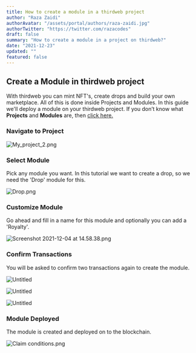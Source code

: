 ```yaml
---
title: How to create a module in a thirdweb project
author: "Raza Zaidi"
authorAvatar: "/assets/portal/authors/raza-zaidi.jpg"
authorTwitter: "https://twitter.com/razacodes"
draft: false
summary: "How to create a module in a project on thirdweb?"
date: "2021-12-23"
updated: ""
featured: false
---
```


## Create a Module in thirdweb project

With thirdweb you can mint NFT's, create drops and build your own marketplace. All of this is done inside Projects and Modules. In this guide we'll deploy a module on your thirdweb project. If you don’t know what **Projects** and **Modules** are, then [click here.](/portal/learn/introduction)

### Navigate to Project

![My_project_2.png](./My_project_2.png)

### Select Module

Pick any module you want. In this tutorial we want to create a drop, so we need the 'Drop' module for this.

![Drop.png](./Drop.png)

### Customize Module

Go ahead and fill in a name for this module and optionally you can add a 'Royalty'.

![Screenshot 2021-12-04 at 14.58.38.png](./add-module.png)

### Confirm Transactions

You will be asked to confirm two transactions again to create the module.

![Untitled](./adding-module.png)

<ImageSideToSide>

![Untitled](./metamask4.png)

![Untitled](./metamask5.png)

</ImageSideToSide>

### Module Deployed

The module is created and deployed on to the blockchain.

![Claim conditions.png](./Claim_conditions.png)

<MdxNavigation>
  <MdxNavigationItem href="/portal/learn/projects" title="Project" />
  <MdxNavigationItem
    href="/portal/learn/modules/nft-collection"
    title="NFT Collection"
    next
  />
</MdxNavigation>
